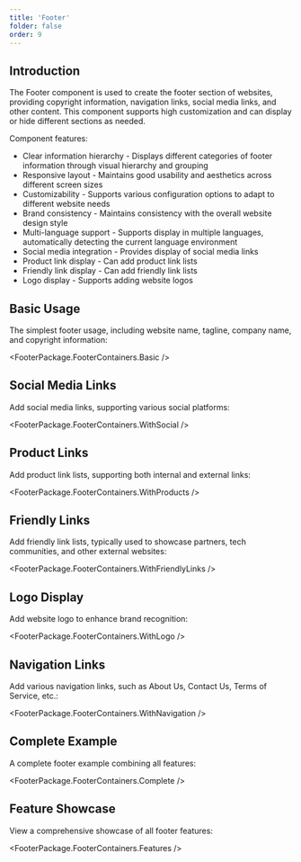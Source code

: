```yaml
---
title: 'Footer'
folder: false
order: 9
---
```



## Introduction

The Footer component is used to create the footer section of websites, providing copyright information, navigation links, social media links, and other content. This component supports high customization and can display or hide different sections as needed.

Component features:

- Clear information hierarchy - Displays different categories of footer information through visual hierarchy and grouping
- Responsive layout - Maintains good usability and aesthetics across different screen sizes
- Customizability - Supports various configuration options to adapt to different website needs
- Brand consistency - Maintains consistency with the overall website design style
- Multi-language support - Supports display in multiple languages, automatically detecting the current language environment
- Social media integration - Provides display of social media links
- Product link display - Can add product link lists
- Friendly link display - Can add friendly link lists
- Logo display - Supports adding website logos

## Basic Usage

The simplest footer usage, including website name, tagline, company name, and copyright information:

<FooterPackage.FooterContainers.Basic />

## Social Media Links

Add social media links, supporting various social platforms:

<FooterPackage.FooterContainers.WithSocial />

## Product Links

Add product link lists, supporting both internal and external links:

<FooterPackage.FooterContainers.WithProducts />

## Friendly Links

Add friendly link lists, typically used to showcase partners, tech communities, and other external websites:

<FooterPackage.FooterContainers.WithFriendlyLinks />

## Logo Display

Add website logo to enhance brand recognition:

<FooterPackage.FooterContainers.WithLogo />

## Navigation Links

Add various navigation links, such as About Us, Contact Us, Terms of Service, etc.:

<FooterPackage.FooterContainers.WithNavigation />

## Complete Example

A complete footer example combining all features:

<FooterPackage.FooterContainers.Complete />

## Feature Showcase

View a comprehensive showcase of all footer features:

<FooterPackage.FooterContainers.Features />
